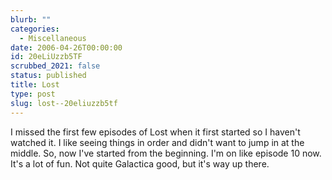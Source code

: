 ```yaml
---
blurb: ""
categories:
  - Miscellaneous
date: 2006-04-26T00:00:00
id: 20eLiUzzb5TF
scrubbed_2021: false
status: published
title: Lost
type: post
slug: lost--20eliuzzb5tf
---
```


I missed the first few episodes of Lost when it first started so I
haven't watched it. I like seeing things in order and didn't want
to jump in at the middle. So, now I've started from the beginning.
I'm on like episode 10 now. It's a lot of fun. Not quite Galactica
good, but it's way up there.